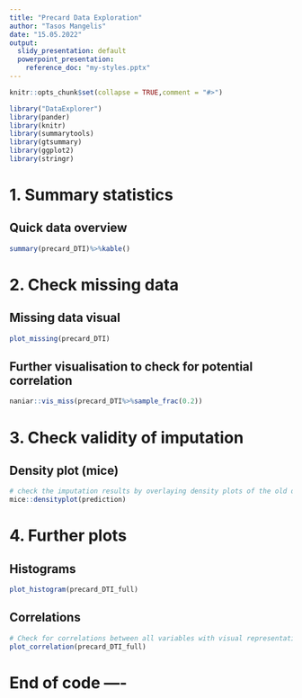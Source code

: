 ```yaml
---
title: "Precard Data Exploration"
author: "Tasos Mangelis"
date: "15.05.2022"
output:
  slidy_presentation: default
  powerpoint_presentation:
    reference_doc: "my-styles.pptx"
---
```


```r

knitr::opts_chunk$set(collapse = TRUE,comment = "#>")

library("DataExplorer")
library(pander)
library(knitr)
library(summarytools)
library(gtsummary)
library(ggplot2)
library(stringr)


```

# 1. Summary statistics

## Quick data overview

```r
summary(precard_DTI)%>%kable()
```

# 2. Check missing data

## Missing data visual

```r
plot_missing(precard_DTI)
```

## Further visualisation to check for potential correlation

```r
naniar::vis_miss(precard_DTI%>%sample_frac(0.2))
```

# 3. Check validity of imputation

## Density plot (mice)

```r
# check the imputation results by overlaying density plots of the old distribution against the new
mice::densityplot(prediction)
```

# 4. Further plots

## Histograms

```r
plot_histogram(precard_DTI_full)
```

## Correlations

```r
# Check for correlations between all variables with visual representation
plot_correlation(precard_DTI_full)

```

# End of code ----
